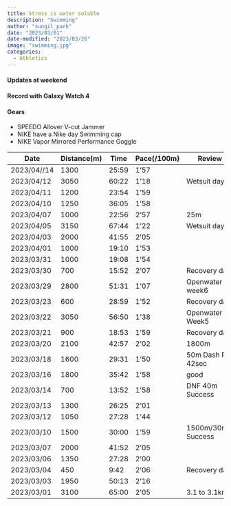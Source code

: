 ---
title: Stress is water soluble
description: "Swimming"
author: "sungil_park"
date: "2023/03/01"
date-modified: "2023/03/26"
image: "swimming.jpg"
categories:
  - Athletics
---

#### Updates at weekend

#### Record with Galaxy Watch 4

#### Gears

-   SPEEDO Allover V-cut Jammer
-   NIKE have a Nike day Swimming cap
-   NIKE Vapor Mirrored Performance Goggle

| Date        | Distance(m) | Time  | Pace(/100m) | Review              |
|-------------|-------------|-------|-------------|---------------------|
| 2023/04//14 | 1300        | 25:59 | 1'57        |                     |
| 2023/04/12  | 3050        | 60:22 | 1'18        | Wetsuit day 2       |
| 2023/04/11  | 1200        | 23:54 | 1'59        |                     |
| 2023/04/10  | 1250        | 36:05 | 1'58        |                     |
| 2023/04/07  | 1000        | 22:56 | 2'57        | 25m                 |
| 2023/04/05  | 3150        | 67:44 | 1'22        | Wetsuit day 1       |
| 2023/04/03  | 2000        | 41:55 | 2'05        |                     |
| 2023/04/01  | 1000        | 19:10 | 1'53        |                     |
| 2023/03/31  | 1000        | 19:08 | 1'54        |                     |
| 2023/03/30  | 700         | 15:52 | 2'07        | Recovery day        |
| 2023/03/29  | 2800        | 51:31 | 1'07        | Openwater week6     |
| 2023/03/23  | 600         | 28:59 | 1'52        | Recovery day        |
| 2023/03/22  | 3050        | 56:50 | 1'38        | Openwater Week5     |
| 2023/03/21  | 900         | 18:53 | 1'59        | Recovery day        |
| 2023/03/20  | 2100        | 42:57 | 2'02        | 1800m               |
| 2023/03/18  | 1600        | 29:31 | 1'50        | 50m Dash PR 42sec   |
| 2023/03/16  | 1800        | 35:42 | 1'58        | good                |
| 2023/03/14  | 700         | 13:52 | 1'58        | DNF 40m Success     |
| 2023/03/13  | 1300        | 26:25 | 2'01        |                     |
| 2023/03/12  | 1050        | 27:28 | 1'44        |                     |
| 2023/03/10  | 1500        | 30:00 | 1'59        | 1500m/30min Success |
| 2023/03/07  | 2000        | 41:52 | 2'05        |                     |
| 2023/03/06  | 1350        | 27:28 | 2'00        |                     |
| 2023/03/04  | 450         | 9:42  | 2'06        | Recovery day        |
| 2023/03/03  | 1950        | 50:13 | 2'16        |                     |
| 2023/03/01  | 3100        | 65:00 | 2'05        | 3.1 to 3.1km        |
